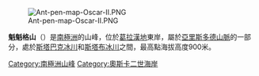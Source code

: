 [[Image:Ant-pen-map-Oscar-II.PNG|thumb]]

{{Coord|65|39|S|62|8|W||display=title}}

'''魁魁格山'''（{{lang-en|Mount Queequeg}}）是[[南極洲|南極洲]]的山峰，位於[[葛拉漢地|葛拉漢地]]東岸，屬於[[亞里斯多德山脈|亞里斯多德山脈]]的一部分，處於[[斯塔巴克冰川|斯塔巴克冰川]]和[[斯塔布冰川|斯塔布冰川]]之間，最高點海拔高度900米。

{{DEFAULTSORT:Mount Queequeg}}
[[Category:南極洲山峰|Category:南極洲山峰]]
[[Category:奧斯卡二世海岸|Category:奧斯卡二世海岸]]


{{OscarIICoast-geo-stub}}